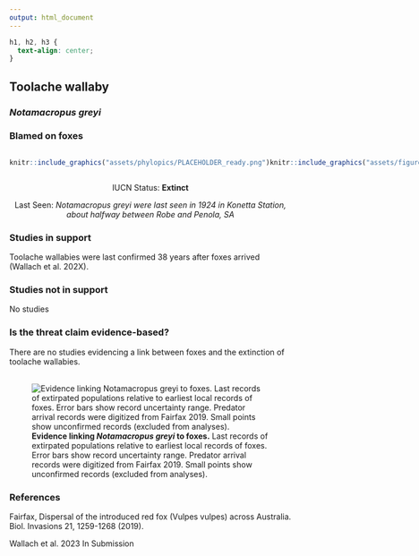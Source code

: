 ```yaml
---
output: html_document
---
```

```css
h1, h2, h3 {
  text-align: center;
}
```

## **Toolache wallaby**
### *Notamacropus greyi*
### Blamed on foxes

:::: {style="display: flex;"}

::: {}
  ```r
  knitr::include_graphics("assets/phylopics/PLACEHOLDER_ready.png")
  ```
:::

::: {}

:::

::: {}
  ```r
  knitr::include_graphics("assets/figures/Map_Fox_Notamacropus greyi.png")
  ```
:::

::::

<center>
IUCN Status: **Extinct**

Last Seen: *Notamacropus greyi were last seen in 1924 in Konetta Station, about halfway between Robe and Penola, SA*

</center>


### Studies in support

Toolache wallabies were last confirmed 38 years after foxes arrived (Wallach et al. 202X).

### Studies not in support

No studies

### Is the threat claim evidence-based?

There are no studies evidencing a link between foxes and the extinction of toolache wallabies.
<br>
<br>

![**Evidence linking *Notamacropus greyi* to foxes.** Last records of extirpated populations relative to earliest local records of foxes. Error bars show record uncertainty range. Predator arrival records were digitized from Fairfax 2019. Small points show unconfirmed records (excluded from analyses).](assets/figures/Main_Evidence_Fox_Notamacropus greyi.png)

### References

Fairfax, Dispersal of the introduced red fox (Vulpes vulpes) across Australia. Biol. Invasions 21, 1259-1268 (2019).

Wallach et al. 2023 In Submission

